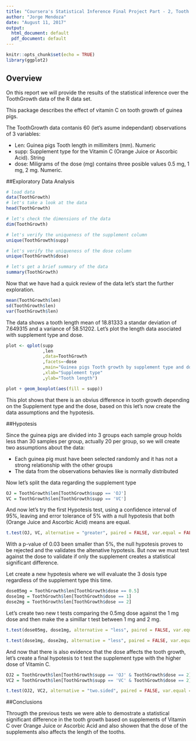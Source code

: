 ```yaml
---
title: "Coursera's Statistical Inference Final Project Part - 2, Tooth Growth Data Analysis"
author: "Jorge Mendoza"
date: "August 11, 2017"
output:
  html_document: default
  pdf_document: default
---
```


```r
knitr::opts_chunk$set(echo = TRUE)
library(ggplot2)
```

## Overview

On this report we will provide the results of the statistical inference over the ToothGrowth data of the R data set.

This package describes the effect of vitamin C on tooth growth of guinea pigs.

The ToothGrowth data contanis 60 (let's asume independant) observations of 3 variables:

- Len: Guinea pigs Tooth length in millimiters (mm). Numeric
- supp: Supplement type for the Vitamin C (Orange Juice or Ascorbic Acid). String
- dose: Miligrams of the dose (mg) contains three posible values 0.5 mg, 1 mg, 2 mg. Numeric.

##Exploratory Data Analysis

```r
# load data
data(ToothGrowth)
# let's take a look at the data
head(ToothGrowth)

# let's check the dimensions of the data
dim(ToothGrowth)

# let's verify the uniqueness of the supplement column
unique(ToothGrowth$supp)

# let's verify the uniqueness of the dose column
unique(ToothGrowth$dose)

# let's get a brief summary of the data
summary(ToothGrowth)

```

Now that we have had a quick review of the data let's start the further exploration.

```r
mean(ToothGrowth$len)
sd(ToothGrowth$len)
var(ToothGrowth$len)
```

The data shows a tooth length mean of 18.81333 a standar deviation of 7.649315 and a variance of  58.51202. Let's plot the length data asociated with supplement type and dose.

```r
plot <- qplot(supp
              ,len
              ,data=ToothGrowth
              ,facets=~dose
              ,main="Guinea pigs Tooth growth by supplement type and dosage (mg)"
              ,xlab="Supplement type"
              ,ylab="Tooth length") 

plot + geom_boxplot(aes(fill = supp))
```

This plot shows that there is an obvius difference in tooth growth depending on the Supplement type and the dose, based on this let's now create the data assumptions and the hypotesis.

##Hypotesis

Since the guinea pigs are divided into 3 groups each sample group holds less than 30 samples per group, actually 20 per group, so we will create two assumptions about the data:

- Each guinea pig must have been selected randomly and it has not a strong relationship with the other groups
- The data from the observations behavies like is normally distributed

Now let's split the data regarding the supplement type
```r
OJ = ToothGrowth$len[ToothGrowth$supp == 'OJ']
VC = ToothGrowth$len[ToothGrowth$supp == 'VC']
```

And now let's try the first Hypotesis test, using a confidence interval of 95%, leaving and error tolerance of 5% with a null hypotesis that both (Orange Juice and Ascorbic Acid) means are equal.

```r
t.test(OJ, VC, alternative = "greater", paired = FALSE, var.equal = FALSE, conf.level = 0.95)
```

With a p-value of 0.03 been smaller than 5%, the null hypotesis proves to be rejected and the validates the altenative hypotesis. But now we must test against the dose to validate if only the supplement creates a statistical significant difference.

Let create a new hypotesis where we will evaluate the 3 dosis type regardless of the supplement type this time.

```r
dose05mg = ToothGrowth$len[ToothGrowth$dose == 0.5]
dose1mg = ToothGrowth$len[ToothGrowth$dose == 1]
dose2mg = ToothGrowth$len[ToothGrowth$dose == 2]
```

Let's create two new t tests comparing the 0.5mg dose against the 1 mg dose and then make the a simillar t test between 1 mg and 2 mg.

```r
t.test(dose05mg, dose1mg, alternative = "less", paired = FALSE, var.equal = FALSE, conf.level = 0.95)

t.test(dose1mg, dose2mg, alternative = "less", paired = FALSE, var.equal = FALSE, conf.level = 0.95)
```

And now that there is also evidence that the dose affects the tooth growth, let's create a final hypotesis to t test the supplement type with the higher dose of Vitamin C.

```r
OJ2 = ToothGrowth$len[ToothGrowth$supp == 'OJ' & ToothGrowth$dose == 2]
VC2 = ToothGrowth$len[ToothGrowth$supp == 'VC' & ToothGrowth$dose == 2]

t.test(OJ2, VC2, alternative = "two.sided", paired = FALSE, var.equal = FALSE, conf.level = 0.95)
```

##Conclusions

Througth the previous tests we were able to demostrate a statistical significant difference in the tooth growth based on supplements of Vitamin C over Orange Juice or Ascorbic Acid and also showen that the dose of the supplements also affects the length of the tooths.



